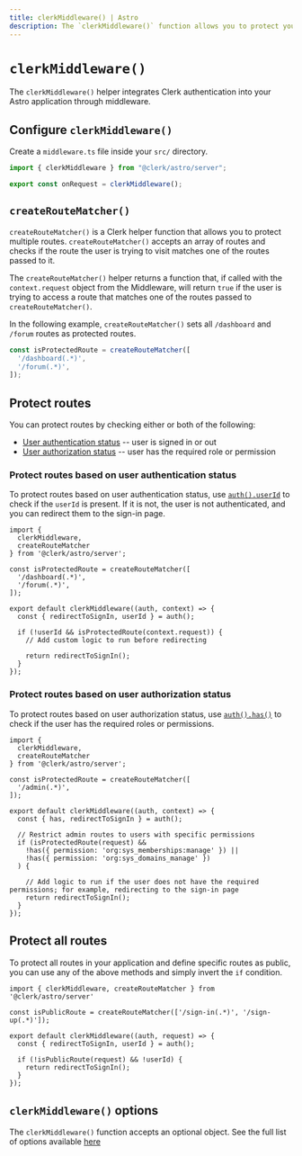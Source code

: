 ```yaml
---
title: clerkMiddleware() | Astro
description: The `clerkMiddleware()` function allows you to protect your Astro application using Middleware.
---
```


# `clerkMiddleware()`

The `clerkMiddleware()` helper integrates Clerk authentication into your Astro application through middleware.

## Configure `clerkMiddleware()`

Create a `middleware.ts` file inside your `src/` directory.

```ts {{ prettier: false, filename: 'src/middleware.ts' }}
import { clerkMiddleware } from "@clerk/astro/server";

export const onRequest = clerkMiddleware();
```

## `createRouteMatcher()`

`createRouteMatcher()` is a Clerk helper function that allows you to protect multiple routes. `createRouteMatcher()` accepts an array of routes and checks if the route the user is trying to visit matches one of the routes passed to it.

The `createRouteMatcher()` helper returns a function that, if called with the `context.request` object from the Middleware, will return `true` if the user is trying to access a route that matches one of the routes passed to `createRouteMatcher()`.

In the following example, `createRouteMatcher()` sets all `/dashboard` and `/forum` routes as protected routes.

```ts {{ prettier: false }}
const isProtectedRoute = createRouteMatcher([
  '/dashboard(.*)',
  '/forum(.*)',
]);
```

## Protect routes

You can protect routes by checking either or both of the following:

- [User authentication status](#protect-routes-based-on-user-authentication-status) -- user is signed in or out
- [User authorization status](#protect-routes-based-on-user-authorization-status) -- user has the required role or permission

### Protect routes based on user authentication status

To protect routes based on user authentication status, use [`auth().userId`](https://clerk.com/docs/references/nextjs/auth#retrieving-user-id) to check if the `userId` is present. If it is not, the user is not authenticated, and you can redirect them to the sign-in page.

```tsx {{ prettier: false, filename: 'src/middleware.ts' }}
import {
  clerkMiddleware,
  createRouteMatcher
} from '@clerk/astro/server';

const isProtectedRoute = createRouteMatcher([
  '/dashboard(.*)',
  '/forum(.*)',
]);

export default clerkMiddleware((auth, context) => {
  const { redirectToSignIn, userId } = auth();

  if (!userId && isProtectedRoute(context.request)) {
    // Add custom logic to run before redirecting

    return redirectToSignIn();
  }
});
```

### Protect routes based on user authorization status

To protect routes based on user authorization status, use [`auth().has()`](https://clerk.com/docs/references/nextjs/auth-object#has) to check if the user has the required roles or permissions.

```tsx {{ prettier: false, filename: 'src/middleware.ts' }}
import {
  clerkMiddleware,
  createRouteMatcher
} from '@clerk/astro/server';

const isProtectedRoute = createRouteMatcher([
  '/admin(.*)',
]);

export default clerkMiddleware((auth, context) => {
  const { has, redirectToSignIn } = auth();

  // Restrict admin routes to users with specific permissions
  if (isProtectedRoute(request) &&
    !has({ permission: 'org:sys_memberships:manage' }) ||
    !has({ permission: 'org:sys_domains_manage' })
  ) {

    // Add logic to run if the user does not have the required permissions; for example, redirecting to the sign-in page
    return redirectToSignIn();
  }
});
```

## Protect all routes

To protect all routes in your application and define specific routes as public, you can use any of the above methods and simply invert the `if` condition.

```tsx {{ prettier: false }}
import { clerkMiddleware, createRouteMatcher } from '@clerk/astro/server'

const isPublicRoute = createRouteMatcher(['/sign-in(.*)', '/sign-up(.*)']);

export default clerkMiddleware((auth, request) => {
  const { redirectToSignIn, userId } = auth();

  if (!isPublicRoute(request) && !userId) {
    return redirectToSignIn();
  }
});
```

## `clerkMiddleware()` options

The `clerkMiddleware()` function accepts an optional object. See the full list of options available [here](https://clerk.com/docs/references/nextjs/clerk-middleware#clerk-middleware-options.)
